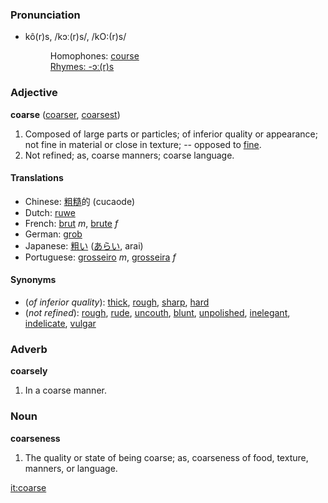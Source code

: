 ===Pronunciation===
*kô(r)s, /kɔː(r)s/, /kO:(r)s/
*:Homophones: [[course]]
*:[[Rhymes:English:-ɔː(r)s|Rhymes: -ɔː(r)s]]

===Adjective===
'''coarse''' ([[coarser]], [[coarsest]])
# Composed of large parts or particles; of inferior quality or appearance; not fine in material or close in texture; -- opposed to [[fine]].
# Not refined; as, coarse manners; coarse language.

====Translations====
*Chinese: [[粗糙]]的 (cucaode)
*Dutch: [[ruwe]]
*French: [[brut]] ''m'', [[brute]] ''f''
*German: [[grob]]
*Japanese: [[粗い]] ([[あらい]], arai)
*Portuguese: [[grosseiro]] ''m'', [[grosseira]] ''f''

====Synonyms====
*(''of inferior quality''): [[thick]], [[rough]], [[sharp]], [[hard]]
*(''not refined''): [[rough]], [[rude]], [[uncouth]], [[blunt]], [[unpolished]], [[inelegant]], [[indelicate]], [[vulgar]]

===Adverb===
'''coarsely'''
# In a coarse manner.

===Noun===
'''coarseness'''
# The quality or state of being coarse; as, coarseness of food, texture, manners, or language.

[[it:coarse]]